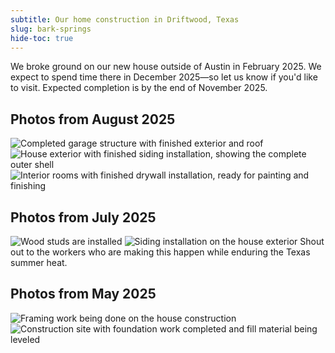 ```yaml
---
subtitle: Our home construction in Driftwood, Texas
slug: bark-springs
hide-toc: true
---
```


We broke ground on our new house outside of Austin in February 2025. We expect to spend time there in December 2025—so let us know if you'd like to visit. Expected completion is by the end of November 2025.

## Photos from August 2025

<Frame caption="Garage construction completed">
  <img src="../assets/house/garage.jpeg" alt="Completed garage structure with finished exterior and roof"/>
</Frame>

<Frame caption="Siding installation completed">
  <img src="../assets/house/siding.jpeg" alt="House exterior with finished siding installation, showing the complete outer shell"/>
</Frame>

<Frame caption="Drywall work in progress">
  <img src="../assets/house/drywall.jpeg" alt="Interior rooms with finished drywall installation, ready for painting and finishing"/>
</Frame>

## Photos from July 2025

<Frame caption="Studs are in">
  <img src="../assets/house/studs.jpeg" alt="Wood studs are installed"/>
</Frame>

<Frame caption="Siding going up on the exterior">
  <img src="../assets/house/siding.jpeg" alt="Siding installation on the house exterior"/>
</Frame>
Shout out to the workers who are making this happen while enduring the Texas summer heat.


## Photos from May 2025

<Frame caption="Framing work in progress">
  <img src="../assets/house/framing.jpeg" alt="Framing work being done on the house construction"/>
</Frame>

<Frame caption="Site preparation and foundation work">
  <img src="../assets/house/fill.jpeg" alt="Construction site with foundation work completed and fill material being leveled"/>
</Frame>




